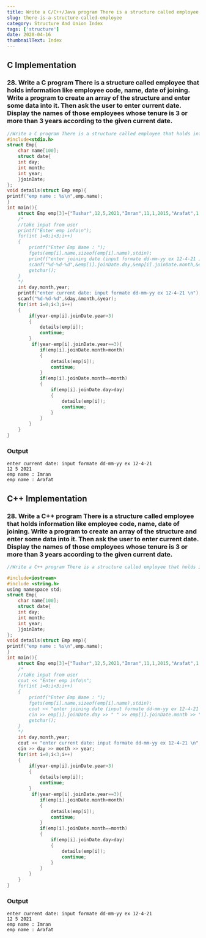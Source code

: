 ```yaml
---
title: Write a C/C++/Java program There is a structure called employee that holds information like employee code, name, date of joining. Write a program to create an array of the structure and enter some data into it. Then ask the user to enter current date. Display the names of those employees whose tenure is 3 or more than 3 years according to the given current date.
slug: there-is-a-structure-called-employee
category: Structure And Union Index
tags: ['structure']
date: 2020-04-16
thumbnailText: Index
---
```


## C Implementation
### 28. Write a C program There is a structure called employee that holds information like employee code, name, date of joining. Write a program to create an array of the structure and enter some data into it. Then ask the user to enter current date. Display the names of those employees whose tenure is 3 or more than 3 years according to the given current date.
```c
//Write a C program There is a structure called employee that holds information like employee code, name, date of joining. Write a program to create an array of the structure and enter some data into it. Then ask the user to enter current date. Display the names of those employees whose tenure is 3 or more than 3 years according to the given current date.
#include<stdio.h>
struct Emp{
    char name[100];
    struct date{
    int day;
    int month;
    int year;
    }joinDate;
};
void details(struct Emp emp){
printf("emp name : %s\n",emp.name);
}
int main(){
    struct Emp emp[3]={"Tushar",12,5,2021,"Imran",11,1,2015,"Arafat",1,1,2010};
    /*
    //take input from user
    printf("Enter emp info\n");
    for(int i=0;i<3;i++)
    {
        printf("Enter Emp Name : ");
        fgets(emp[i].name,sizeof(emp[i].name),stdin);
        printf("enter joining date (input formate dd-mm-yy ex 12-4-21 )\n");
        scanf("%d-%d-%d",&emp[i].joinDate.day,&emp[i].joinDate.month,&emp[i].joinDate.year);
        getchar();
    }
    */
    int day,month,year;
    printf("enter current date: input formate dd-mm-yy ex 12-4-21 \n");
    scanf("%d-%d-%d",&day,&month,&year);
    for(int i=0;i<3;i++)
    {
        if(year-emp[i].joinDate.year>3)
        {
            details(emp[i]);
            continue;
        }
         if(year-emp[i].joinDate.year==3){
            if(emp[i].joinDate.month>month)
            {
                details(emp[i]);
                continue;
            }
            if(emp[i].joinDate.month==month)
            {
                if(emp[i].joinDate.day>day)
                {
                    details(emp[i]);
                    continue;
                }
            }
        }
    }
}
```
### Output
```
enter current date: input formate dd-mm-yy ex 12-4-21
12 5 2021
emp name : Imran
emp name : Arafat
```

## C++ Implementation
### 28. Write a C++ program There is a structure called employee that holds information like employee code, name, date of joining. Write a program to create an array of the structure and enter some data into it. Then ask the user to enter current date. Display the names of those employees whose tenure is 3 or more than 3 years according to the given current date.
```c
//Write a C++ program There is a structure called employee that holds information like employee code, name, date of joining. Write a program to create an array of the structure and enter some data into it. Then ask the user to enter current date. Display the names of those employees whose tenure is 3 or more than 3 years according to the given current date.

#include<iostream>
#include <string.h>
using namespace std;
struct Emp{
    char name[100];
    struct date{
    int day;
    int month;
    int year;
    }joinDate;
};
void details(struct Emp emp){
printf("emp name : %s\n",emp.name);
}
int main(){
    struct Emp emp[3]={"Tushar",12,5,2021,"Imran",11,1,2015,"Arafat",1,1,2010};
    /*
    //take input from user
    cout << "Enter emp info\n";
    for(int i=0;i<3;i++)
    {
        printf("Enter Emp Name : ");
        fgets(emp[i].name,sizeof(emp[i].name),stdin);
        cout << "enter joining date (input formate dd-mm-yy ex 12-4-21 )\n";
        cin >> emp[i].joinDate.day >> " " >> emp[i].joinDate.month >> " " >>emp[i].joinDate.year;
        getchar();
    }
    */
    int day,month,year;
    cout << "enter current date: input formate dd-mm-yy ex 12-4-21 \n";
    cin >> day >> month >> year;
    for(int i=0;i<3;i++)
    {
        if(year-emp[i].joinDate.year>3)
        {
            details(emp[i]);
            continue;
        }
         if(year-emp[i].joinDate.year==3){
            if(emp[i].joinDate.month>month)
            {
                details(emp[i]);
                continue;
            }
            if(emp[i].joinDate.month==month)
            {
                if(emp[i].joinDate.day>day)
                {
                    details(emp[i]);
                    continue;
                }
            }
        }
    }
}
```
### Output
```
enter current date: input formate dd-mm-yy ex 12-4-21
12 5 2021
emp name : Imran
emp name : Arafat
```
